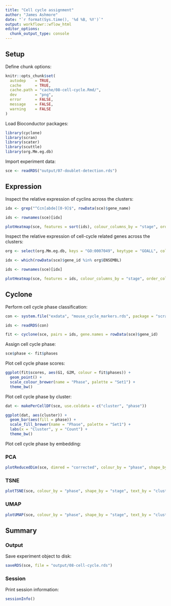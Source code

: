 ```yaml
---
title: "Cell cycle assignment"
author: "James Ashmore"
date: "`r format(Sys.time(), '%d %B, %Y')`"
output: workflowr::wflow_html
editor_options:
  chunk_output_type: console
---
```


## Setup

Define chunk options:

```r
knitr::opts_chunk$set(
  autodep    = TRUE,
  cache      = TRUE,
  cache.path = "cache/08-cell-cycle.Rmd/",
  dev        = "png",
  error      = FALSE,
  message    = FALSE,
  warning    = FALSE
)
```

Load Bioconductor packages:

```r
library(cyclone)
library(scran)
library(scater)
library(scuttle)
library(org.Mm.eg.db)
```

Import experiment data:

```r
sce <- readRDS("output/07-doublet-detection.rds")
```

## Expression

Inspect the relative expression of cyclins across the clusters:

```r
idx <- grep("^Ccn[abde][0-9]$", rowData(sce)$gene_name)

ids <- rownames(sce)[idx]

plotHeatmap(sce, features = sort(ids), colour_columns_by = "stage", order_columns_by = "cluster", cluster_rows = FALSE)
```

Inspect the relative expression of cell-cycle related genes across the clusters:

```r
org <- select(org.Mm.eg.db, keys = "GO:0007049", keytype = "GOALL", column = "ENSEMBL")

idx <- which(rowData(sce)$gene_id %in% org$ENSEMBL)

ids <- rownames(sce)[idx]

plotHeatmap(sce, features = ids, colour_columns_by = "stage", order_columns_by = "cluster", center = TRUE, symmetric = TRUE, show_rownames = FALSE)
```

## Cyclone {.tabset}

Perform cell cycle phase classification:

```r
con <- system.file("exdata", "mouse_cycle_markers.rds", package = "scran")

ids <- readRDS(con)

fit <- cyclone(sce, pairs = ids, gene.names = rowData(sce)$gene_id)
```

Assign cell cycle phase:

```r
sce$phase <- fit$phases
```

Plot cell cycle phase scores:

```r
ggplot(fit$scores, aes(G1, G2M, colour = fit$phases)) + 
  geom_point() + 
  scale_colour_brewer(name = "Phase", palette = "Set1") + 
  theme_bw()
```

Plot cell cycle phase by cluster:

```r
dat <- makePerCellDF(sce, use.coldata = c("cluster", "phase"))

ggplot(dat, aes(cluster)) + 
  geom_bar(aes(fill = phase)) + 
  scale_fill_brewer(name = "Phase", palette = "Set1") + 
  labs(x = "Cluster", y = "Count") + 
  theme_bw()
```

Plot cell cycle phase by embedding:

### PCA

```r
plotReducedDim(sce, dimred = "corrected", colour_by = "phase", shape_by = "stage", text_by = "cluster")
```

### TSNE

```r
plotTSNE(sce, colour_by = "phase", shape_by = "stage", text_by = "cluster")
```

### UMAP

```r
plotUMAP(sce, colour_by = "phase", shape_by = "stage", text_by = "cluster")
```

## Summary

### Output

Save experiment object to disk:

```r
saveRDS(sce, file = "output/08-cell-cycle.rds")
```

### Session

Print session information:

```r
sessionInfo()
```
